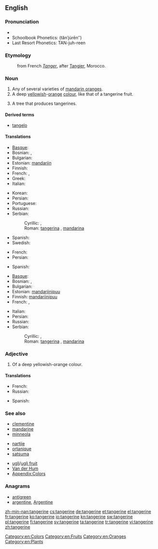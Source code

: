 {{also|Tangerine}}

{{wikipedia}}
==English==

===Pronunciation===
* {{IPA|/ˈtæn.ʤə.ˌɹin/}}
* Schoolbook Phonetics: (tănʹju̇rēnʺ)
* Last Resort Phonetics: TAN-juh-reen

===Etymology===
: from French ''[[Tanger]]'', after [[:w:Tangier|Tangier]], Morocco.

===Noun===
{{en-noun}}

# Any of several varieties of [[mandarin orange]]s.
#  A deep [[yellow]]ish-[[orange]] [[colour]], like that of a tangerine fruit.
#: {{color panel|2=F28500}}
# A tree that produces tangerines.

====Derived terms====
* [[tangelo]]

====Translations====
{{trans-top|fruit}}
* [[Basque]]: {{t|eu|mandarina}}
* Bosnian: {{t-|bs|tangerina|f}}, {{t-|bs|mandarina|f}}
* Bulgarian: {{t+|bg|мандарина|f}}
* Estonian: [[mandariin]]
* Finnish: {{t+|fi|mandariini}}
* French: {{t|fr|tangerine|f}}, {{t|fr|mandarine|f}}
* Greek: {{t+|el|μανταρίνι|n|tr=mantarίni}}
* Italian: {{t+|it|mandarino|m}}
{{trans-mid}}
* Korean: {{t+|ko|귤|tr=gyul|sc=Hang}}
* Persian: {{t-|fa|نارنگی|tr=nârengi|xs=Persian}}
* Portuguese: {{t+|pt|tangerina|f}}
* Russian: {{t+|ru|мандарин|m|tr=mandarín}}
* Serbian:
*: Cyrillic: {{t-|sr|тангерина|f|sc=Cyrl}}, {{t-|sr|мандарина|f|sc=Cyrl}}
*: Roman: [[tangerina]] {{f}}, [[mandarina]] {{f}}
* Spanish: {{t+|es|mandarina|f}}
* Swedish: {{t|sv|tangerin|c}}
{{trans-bottom}}

{{trans-top|colour}}
* French: {{t|fr|mandarine}}
* Persian: {{t-|fa|نارنجی|tr=nârenji|xs=Persian}}
{{trans-mid}}
* Spanish: {{t+|es|naranja|m}}
{{trans-bottom}}

{{trans-top|tree}}
* [[Basque]]: {{t|eu|mandarinondo}}
* Bosnian: {{t-|bs|tangerina|f}}, {{t-|bs|mandarina|f}}
* Bulgarian: {{t+|bg|мандарина|f}}
* Estonian: [[mandariinipuu]]
* Finnish: [[mandariinipuu]]
* French: {{t|fr|tangerinier|f}}, {{t|fr|mandarinier}}
{{trans-mid}}
* Italian: {{t+|it|mandarino|m}}
* Persian: {{t-|fa|نارنگی|tr=nârengi|xs=Persian}}
* Russian: {{t+|ru|мандарин|m|tr=mandarín}}
* Serbian:
*: Cyrillic: {{t-|sr|тангерина|f|sc=Cyrl}}, {{t-|sr|мандарина|f|sc=Cyrl}}
*: Roman: [[tangerina]] {{f}}, [[mandarina]] {{f}}
{{trans-bottom}}

===Adjective===
{{infl|en|adjective}}

# Of a deep yellowish-orange colour.

====Translations====
{{trans-top|colour}}
* French: {{t|fr|mandarine}}
* Russian: {{t|ru|мандариновый|tr=mandarínovyj}}
{{trans-mid}}
* Spanish: {{t+|es|anaranjado|m}}
{{trans-bottom}}

===See also===
{{top3}}
* [[clementine]]
* [[mandarine]]
* [[minneola]]
{{mid3}}
* [[nartjie]]
* [[ortanique]]
* [[satsuma]]
{{mid3}}
* [[ugli]]/[[ugli fruit]]
* [[Van der Hum]]
* [[Appendix:Colors]]
{{bottom}}

===Anagrams===
* [[antigreen#English|antigreen]]
* [[argentine#English|argentine]], [[Argentine#English|Argentine]]

[[Category:en:Colors]]
[[Category:en:Fruits]]
[[Category:en:Oranges]]
[[Category:en:Plants]]

[[zh-min-nan:tangerine]]
[[cs:tangerine]]
[[de:tangerine]]
[[et:tangerine]]
[[el:tangerine]]
[[fr:tangerine]]
[[ko:tangerine]]
[[io:tangerine]]
[[kn:tangerine]]
[[sw:tangerine]]
[[pl:tangerine]]
[[fi:tangerine]]
[[sv:tangerine]]
[[ta:tangerine]]
[[tr:tangerine]]
[[vi:tangerine]]
[[zh:tangerine]]